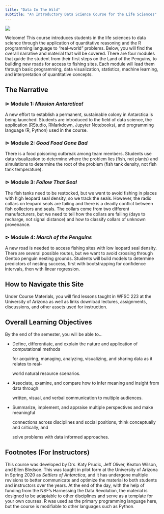 ```yaml
---
title: "Data In The Wild"
subtitle: "An Introductory Data Science Course for the Life Sciences"
---
```


![](images/penguins.jpg)

Welcome! This course introduces students in the life sciences to data science through the application of quantitative reasoning and the R programming language to "real-world" problems. Below, you will find the overall narrative and material that will be covered. There are four modules that guide the student from their first steps on the Land of the Penguins, to building new roads for access to fishing sites. Each module will lead them through basic programming, data visualization, statistics, machine learning, and interpretation of quantitative concepts.

## The Narrative

### **⊳** Module 1: *Mission Antarctica!*

A new effort to establish a permanent, sustainable colony in Antarctica is being launched. Students are introduced to the field of data science, the application (RStudio, RMarkdown, Jupyter Notebooks), and programming language (R, Python) used in the course.

### **⊳** Module 2: *Good Food Gone Bad*

There is a food poisoning outbreak among team members. Students use data visualization to determine where the problem lies (fish, not plants) and simulations to determine the root of the problem (fish tank density, not fish tank temperature).

### **⊳** Module 3: *Follow That Seal*

The fish tanks need to be restocked, but we want to avoid fishing in places with high leopard seal density, so we track the seals. However, the radio collars on leopard seals are failing and there is a deadly conflict between fish collectors and seals. The collars come from two different manufacturers, but we need to tell how the collars are failing (days to recharge, not signal distance) and how to classify collars of unknown provenance.

### **⊳** Module 4: *March of the Penguins*

A new road is needed to access fishing sites with low leopard seal density. There are several possible routes, but we want to avoid crossing through Gentoo penguin nesting grounds. Students will build models to determine predictors of nesting success, first with bootstrapping for confidence intervals, then with linear regression.

## How to Navigate this Site

Under Course Materials, you will find lessons taught in WFSC 223 at the University of Arizona as well as links download lectures, assignments, discussions, and other assets used for instruction.

## Overall Learning Objectives

By the end of the semester, you will be able to...

-   Define, differentiate, and explain the nature and application of computational methods

    for acquiring, managing, analyzing, visualizing, and sharing data as it relates to real-

    world natural resource scenarios.

-   Associate, examine, and compare how to infer meaning and insight from data through

    written, visual, and verbal communication to multiple audiences.

-   Summarize, implement, and appraise multiple perspectives and make meaningful

    connections across disciplines and social positions, think conceptually and critically, and

    solve problems with data informed approaches.

## Footnotes (For Instructors)

This course was developed by Drs. Katy Prudic, Jeff Oliver, Keaton Wilson, and Ellen Bledsoe. This was taught in pilot form at the University of Arizona in Spring 2020 as *Settlers of Antarctica*, and it has undergone multiple revisions to better communicate and optimize the material to both students and instructors over the years. At the end of the day, with the help of funding from the NSF's Harnessing the Data Revolution, the material is designed to be adaptable to other disciplines and serve as a template for your own courses. R was used as the primary programming language here, but the course is modifiable to other languages such as Python.
